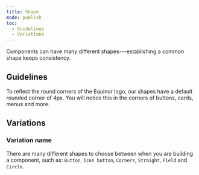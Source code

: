 ```yaml
---
title: Shape
mode: publish
toc:
  - Guidelines
  - Variations
---
```


Components can have many different shapes---establishing a common shape keeps consistency.

<!--One to two sentences as an introduction to the component-->

## Guidelines

<!--List how to use it, sizes, widths, grid interactions, color allowances -->

To reflect the round corners of the Equinor logo, our shapes have a default rounded corner of 4px. You will notice this in the corners of buttons, cards, menus and more.

## Variations

### Variation name

<!--One ### heading per frame in Figma, explaining each component in that frame. One 'content' section per variation if needed -->

There are many different shapes to choose between when you are building a component, such as: `Button`, `Icon button`, `Corners`, `Straight`, `Field` and `Circle`.

<FigmaImage
  url="https://www.figma.com/file/0TbIXrrObWj80Cf7KucKYFL0/Design-Tokens?node-id=335%3A30"
  alt="Figma design for shapes"
/>
